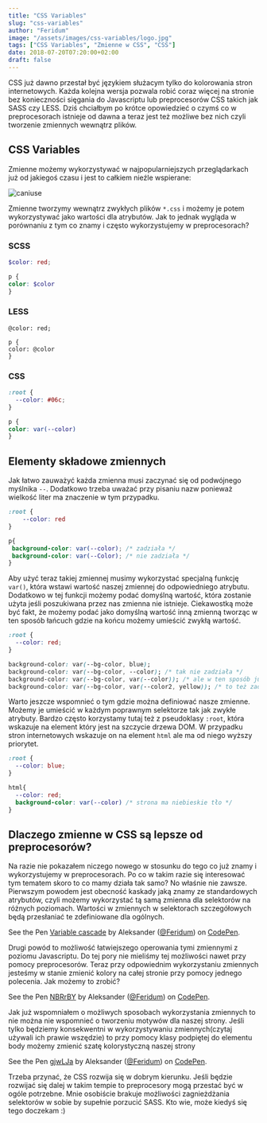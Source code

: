 ```yaml
---
title: "CSS Variables"
slug: "css-variables"
author: "Feridum"
image: "/assets/images/css-variables/logo.jpg"
tags: ["CSS Variables", "Zmienne w CSS", "CSS"]
date: 2018-07-20T07:20:00+02:00
draft: false
---
```


CSS już dawno przestał być językiem służacym tylko do kolorowania stron internetowych. Każda kolejna wersja pozwala robić coraz więcej na stronie bez konieczności sięgania do Javascriptu lub preprocesorów CSS takich jak SASS czy LESS. Dziś chciałbym po krótce opowiedzieć o czymś co w preprocesorach istnieje od dawna a teraz jest też możliwe bez nich czyli tworzenie zmiennych wewnątrz plików.



## CSS Variables

Zmienne możemy wykorzystywać w najpopularniejszych przeglądarkach już od jakiegoś czasu i jest to całkiem nieźle wspierane: 

![caniuse](/assets/images/css-variables/caniuse.png)

Zmienne tworzymy wewnątrz zwykłych plików `*.css` i możemy je potem wykorzystywać jako wartości dla atrybutów. Jak to jednak wygląda w porównaniu z tym co znamy i często wykorzystujemy w preprocesorach? 

### SCSS
```scss
$color: red;

p {
color: $color
}

```

### LESS
```less
@color: red;

p {
color: @color
}

```

### CSS
```css
:root {
  --color: #06c;
}

p {
color: var(--color)
}

```


## Elementy składowe zmiennych 

Jak łatwo zauważyć każda zmienna musi zaczynać się od podwójnego myślnika `--`. Dodatkowo trzeba uważać przy pisaniu nazw ponieważ wielkość liter ma znaczenie w tym przypadku. 

```css
:root {
	--color: red
}

p{
 background-color: var(--color); /* zadziała */
 background-color: var(--Color); /* nie zadziała */
}
```

Aby użyć teraz takiej zmiennej musimy wykorzystać specjalną funkcję `var()`, która wstawi wartość naszej zmiennej do odpowiedniego atrybutu. Dodatkowo w tej funkcji możemy podać domyślną wartość, która zostanie użyta jeśli poszukiwana przez nas zmienna nie istnieje. Ciekawostką może być fakt, że możemy podać jako domyślną wartość inną zmienną tworząc w ten sposób łańcuch gdzie na końcu możemy umieścić zwykłą wartość.

```css
:root {
  --color: red;
}

background-color: var(--bg-color, blue);
background-color: var(--bg-color, --color); /* tak nie zadziała */
background-color: var(--bg-color, var(--color)); /* ale w ten sposób już tak */
background-color: var(--bg-color, var(--color2, yellow)); /* to też zadziała */
```

Warto jeszcze wspomnieć o tym gdzie można definiować nasze zmienne. Możemy je umieścić w każdym poprawnym selektorze tak jak zwykłe atrybuty. Bardzo często korzystamy tutaj też z pseudoklasy `:root`, która wskazuje na element który jest na szczycie drzewa DOM. W przypadku stron internetowych wskazuje on na element `html` ale ma od niego wyższy priorytet.

```css
:root {
  --color: blue;
}

html{
  --color: red;
  background-color: var(--color) /* strona ma niebieskie tło */
}
```

## Dlaczego zmienne w CSS są lepsze od preprocesorów?

Na razie nie pokazałem niczego nowego w stosunku do tego co już znamy i wykorzystujemy w preprocesorach. Po co w takim razie się interesować tym tematem skoro to co mamy działa tak samo? No właśnie nie zawsze. Pierwszym powodem jest obecność kaskady jaką znamy ze standardowych atrybutów, czyli możemy wykorzystać tą samą zmienna dla selektorów na różnych poziomach. Wartości w zmiennych w selektorach szczegółowych będą przesłaniać te zdefiniowane dla ogólnych.

<p data-height="265" data-theme-id="0" data-slug-hash="GBjoKO" data-default-tab="css,result" data-user="Feridum" data-embed-version="2" data-pen-title="Variable cascade" class="codepen">See the Pen <a href="https://codepen.io/Feridum/pen/GBjoKO/">Variable cascade</a> by Aleksander (<a href="https://codepen.io/Feridum">@Feridum</a>) on <a href="https://codepen.io">CodePen</a>.</p>
<script async src="https://static.codepen.io/assets/embed/ei.js"></script>

Drugi powód to możliwość łatwiejszego operowania tymi zmiennymi z poziomu Javascriptu. Do tej pory nie mieliśmy tej możliwości nawet przy pomocy preprocesorów. Teraz przy odpowiednim wykorzystaniu zmiennych jesteśmy w stanie zmienić kolory na całej stronie przy pomocy jednego polecenia. Jak możemy to zrobić? 

<p data-height="265" data-theme-id="0" data-slug-hash="NBRrBY" data-default-tab="css,result" data-user="Feridum" data-embed-version="2" data-pen-title="NBRrBY" class="codepen">See the Pen <a href="https://codepen.io/Feridum/pen/NBRrBY/">NBRrBY</a> by Aleksander (<a href="https://codepen.io/Feridum">@Feridum</a>) on <a href="https://codepen.io">CodePen</a>.</p>
<script async src="https://static.codepen.io/assets/embed/ei.js"></script>

Jak już wspomniałem o możliwych sposobach wykorzystania zmiennych to nie można nie wspomnieć o tworzeniu motywów dla naszej strony. Jeśli tylko będziemy konsekwentni w wykorzystywaniu zmiennych(czytaj używali ich prawie wszędzie) to przy pomocy klasy podpiętej do elementu body możemy zmienić szatę kolorystyczną naszej strony

<p data-height="265" data-theme-id="0" data-slug-hash="gjwLJa" data-default-tab="css,result" data-user="Feridum" data-embed-version="2" data-pen-title="gjwLJa" class="codepen">See the Pen <a href="https://codepen.io/Feridum/pen/gjwLJa/">gjwLJa</a> by Aleksander (<a href="https://codepen.io/Feridum">@Feridum</a>) on <a href="https://codepen.io">CodePen</a>.</p>
<script async src="https://static.codepen.io/assets/embed/ei.js"></script>

Trzeba przynać, że CSS rozwija się w dobrym kierunku. Jeśli będzie rozwijać się dalej w takim tempie to preprocesory mogą przestać być w ogóle potrzebne. Mnie osobiście brakuje możliwości zagnieżdżania selektorów w sobie by supełnie porzucić SASS. Kto wie, może kiedyś się tego doczekam :)